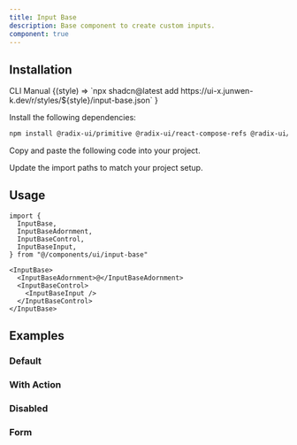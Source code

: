 ```yaml
---
title: Input Base
description: Base component to create custom inputs.
component: true
---
```


<ComponentPreview name="input-base-demo" />

## Installation

<Tabs defaultValue="cli">

<TabsList>
  <TabsTrigger value="cli">CLI</TabsTrigger>
  <TabsTrigger value="manual">Manual</TabsTrigger>
</TabsList>

<TabsContent value="cli">

<InstallCodeBlockCommand>
  {(style) =>
    `npx shadcn@latest add https://ui-x.junwen-k.dev/r/styles/${style}/input-base.json`
  }
</InstallCodeBlockCommand>

</TabsContent>

<TabsContent value="manual">

<Steps>

<Step>Install the following dependencies:</Step>

```bash
npm install @radix-ui/primitive @radix-ui/react-compose-refs @radix-ui/react-primitive @radix-ui/react-slot
```

<Step>Copy and paste the following code into your project.</Step>

<ComponentSource name="input-base" />

<Step>Update the import paths to match your project setup.</Step>

</Steps>

</TabsContent>

</Tabs>

## Usage

```tsx
import {
  InputBase,
  InputBaseAdornment,
  InputBaseControl,
  InputBaseInput,
} from "@/components/ui/input-base"
```

```tsx
<InputBase>
  <InputBaseAdornment>@</InputBaseAdornment>
  <InputBaseControl>
    <InputBaseInput />
  </InputBaseControl>
</InputBase>
```

## Examples

### Default

<ComponentPreview name="input-base-demo" />

### With Action

<ComponentPreview name="input-base-with-action" />

### Disabled

<ComponentPreview name="input-base-disabled" />

### Form

<ComponentPreview name="input-base-form" />
